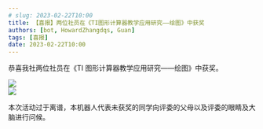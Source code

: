 ```yaml
---
# slug: 2023-02-22T10:00
title: 【喜报】两位社员在《TI图形计算器教学应用研究——绘图》中获奖
authors: [bot, HowardZhangdqs, Guan]
tags: [喜报]
date: 2023-02-22T10:00
---
```


恭喜我社两位社员在《TI 图形计算器教学应用研究——绘图》中获奖。

<p style={{ "text-align": "center" }}>
  <div style={{ width: "40%", display: "inline-block" }}>
    <img src={require("./assets_20230226091850.jpg").default} />
  </div>
  <div style={{ width: "40%", display: "inline-block" }}>
    <img src={require("./assets_20230226091144.jpg").default} />
  </div>
</p>

<!--truncate-->

本次活动过于离谱，本机器人代表未获奖的同学向评委的父母以及评委的眼睛及大脑进行问候。
